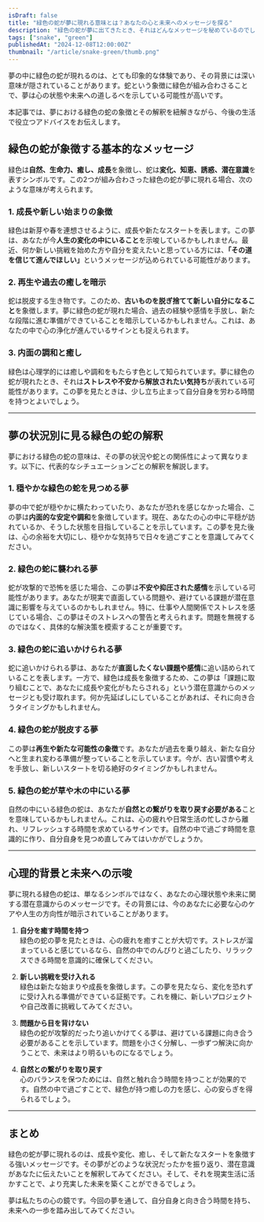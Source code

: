 ```yaml
---
isDraft: false
title: "緑色の蛇が夢に現れる意味とは？あなたの心と未来へのメッセージを探る"
description: "緑色の蛇が夢に出てきたとき、それはどんなメッセージを秘めているのでしょうか？自然、成長、再生、誘惑などの象徴を夢占いの視点から解説し、心理的な背景や未来へのヒント、行動指針をお届けします。"
tags: ["snake", "green"]
publishedAt: "2024-12-08T12:00:00Z"
thumbnail: "/article/snake-green/thumb.png"
---
```


夢の中に緑色の蛇が現れるのは、とても印象的な体験であり、その背景には深い意味が隠されていることがあります。蛇という象徴に緑色が組み合わさることで、夢は心の状態や未来への道しるべを示している可能性が高いです。

本記事では、夢における緑色の蛇の象徴とその解釈を紐解きながら、今後の生活で役立つアドバイスをお伝えします。

<TableOfContents />

## 緑色の蛇が象徴する基本的なメッセージ

緑色は<strong>自然、生命力、癒し、成長</strong>を象徴し、蛇は<strong>変化、知恵、誘惑、潜在意識</strong>を表すシンボルです。この2つが組み合わさった緑色の蛇が夢に現れる場合、次のような意味が考えられます。

### 1. 成長や新しい始まりの象徴

緑色は新芽や春を連想させるように、成長や新たなスタートを表します。この夢は、あなたが今<strong>人生の変化の中にいること</strong>を示唆しているかもしれません。最近、何か新しい挑戦を始めた方や自分を変えたいと思っている方には、<strong>「その道を信じて進んでほしい」</strong>というメッセージが込められている可能性があります。

### 2. 再生や過去の癒しを暗示

蛇は脱皮する生き物です。このため、<strong>古いものを脱ぎ捨てて新しい自分になること</strong>を象徴します。夢に緑色の蛇が現れた場合、過去の経験や感情を手放し、新たな段階に進む準備ができていることを暗示しているかもしれません。これは、あなたの中で心の浄化が進んでいるサインとも捉えられます。

### 3. 内面の調和と癒し

緑色は心理学的には癒しや調和をもたらす色として知られています。夢に緑色の蛇が現れたとき、それは<strong>ストレスや不安から解放されたい気持ち</strong>が表れている可能性があります。この夢を見たときは、少し立ち止まって自分自身を労わる時間を持つとよいでしょう。

---

## 夢の状況別に見る緑色の蛇の解釈

夢における緑色の蛇の意味は、その夢の状況や蛇との関係性によって異なります。以下に、代表的なシチュエーションごとの解釈を解説します。

### 1. 穏やかな緑色の蛇を見つめる夢

夢の中で蛇が穏やかに横たわっていたり、あなたが恐れを感じなかった場合、この夢は<strong>内面的な安定や調和</strong>を象徴しています。現在、あなたの心の中に平穏が訪れているか、そうした状態を目指していることを示しています。この夢を見た後は、心の余裕を大切にし、穏やかな気持ちで日々を過ごすことを意識してみてください。

### 2. 緑色の蛇に襲われる夢

蛇が攻撃的で恐怖を感じた場合、この夢は<strong>不安や抑圧された感情</strong>を示している可能性があります。あなたが現実で直面している問題や、避けている課題が潜在意識に影響を与えているのかもしれません。特に、仕事や人間関係でストレスを感じている場合、この夢はそのストレスへの警告と考えられます。問題を無視するのではなく、具体的な解決策を模索することが重要です。

### 3. 緑色の蛇に追いかけられる夢

蛇に追いかけられる夢は、あなたが<strong>直面したくない課題や感情</strong>に追い詰められていることを表します。一方で、緑色は成長を象徴するため、この夢は「課題に取り組むことで、あなたに成長や変化がもたらされる」という潜在意識からのメッセージとも受け取れます。何か先延ばしにしていることがあれば、それに向き合うタイミングかもしれません。

### 4. 緑色の蛇が脱皮する夢

この夢は<strong>再生や新たな可能性の象徴</strong>です。あなたが過去を乗り越え、新たな自分へと生まれ変わる準備が整っていることを示しています。今が、古い習慣や考えを手放し、新しいスタートを切る絶好のタイミングかもしれません。

### 5. 緑色の蛇が草や木の中にいる夢

自然の中にいる緑色の蛇は、あなたが<strong>自然との繋がりを取り戻す必要がある</strong>ことを意味しているかもしれません。これは、心の疲れや日常生活の忙しさから離れ、リフレッシュする時間を求めているサインです。自然の中で過ごす時間を意識的に作り、自分自身を見つめ直してみてはいかがでしょうか。

---

## 心理的背景と未来への示唆

夢に現れる緑色の蛇は、単なるシンボルではなく、あなたの心理状態や未来に関する潜在意識からのメッセージです。その背景には、今のあなたに必要な心のケアや人生の方向性が暗示されていることがあります。

1. <strong>自分を癒す時間を持つ</strong>
   <br />
   緑色の蛇の夢を見たときは、心の疲れを癒すことが大切です。ストレスが溜まっていると感じているなら、自然の中でのんびりと過ごしたり、リラックスできる時間を意識的に確保してください。

2. <strong>新しい挑戦を受け入れる</strong>
   <br />
   緑色は新たな始まりや成長を象徴します。この夢を見たなら、変化を恐れずに受け入れる準備ができている証拠です。これを機に、新しいプロジェクトや自己改善に挑戦してみてください。

3. <strong>問題から目を背けない</strong>
   <br />
   緑色の蛇が攻撃的だったり追いかけてくる夢は、避けている課題に向き合う必要があることを示しています。問題を小さく分解し、一歩ずつ解決に向かうことで、未来はより明るいものになるでしょう。

4. <strong>自然との繋がりを取り戻す</strong>
   <br />
   心のバランスを保つためには、自然と触れ合う時間を持つことが効果的です。自然の中で過ごすことで、緑色が持つ癒しの力を感じ、心の安らぎを得られるでしょう。

---

## まとめ

緑色の蛇が夢に現れるのは、成長や変化、癒し、そして新たなスタートを象徴する強いメッセージです。その夢がどのような状況だったかを振り返り、潜在意識があなたに伝えたいことを解釈してみてください。そして、それを現実生活に活かすことで、より充実した未来を築くことができるでしょう。

夢は私たちの心の鏡です。今回の夢を通して、自分自身と向き合う時間を持ち、未来への一歩を踏み出してみてください。
